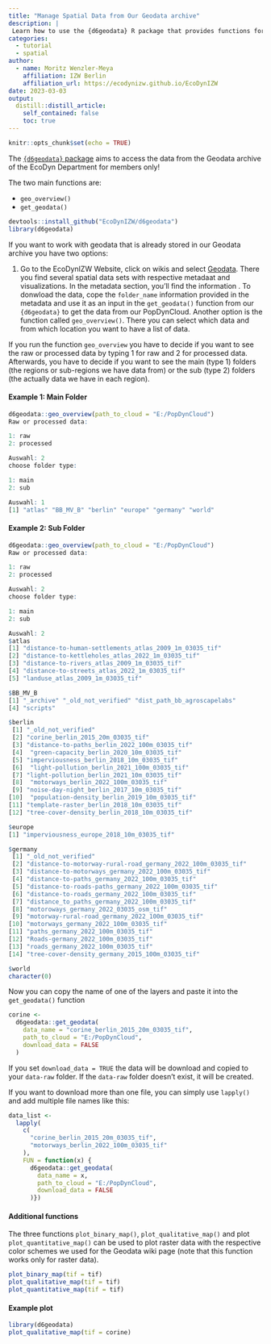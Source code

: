 ```yaml
---
title: "Manage Spatial Data from Our Geodata archive"
description: |
 Learn how to use the {d6geodata} R package that provides functions for accessing data from the Geodata archive of the Department of Ecological Dynamics. The two functions `geo_overview()` and `get_geodata()` are the main components for all members of our Department. Several other functions are within this package but only meant to be used by the Geodata Manager of the Department.
categories:
  - tutorial
  - spatial
author:
  - name: Moritz Wenzler-Meya
    affiliation: IZW Berlin
    affiliation_url: https://ecodynizw.github.io/EcoDynIZW
date: 2023-03-03
output:
  distill::distill_article:
    self_contained: false
    toc: true
---
```


```r
knitr::opts_chunk$set(echo = TRUE)
```

The [`{d6geodata}` package](https://github.com/EcoDynIZW/d6geodata) aims to access the data from the Geodata archive of the EcoDyn Department for members only!

The two main functions are:

- `geo_overview()` 
- `get_geodata()`


```r
devtools::install_github("EcoDynIZW/d6geodata")
library(d6geodata)
```

If you want to work with geodata that is already stored in our Geodata archive you have two options: 

1. Go to the EcoDynIZW Website, click on wikis and select [Geodata](https://ecodynizw.github.io/geodata.html). There you find several spatial data sets with respective metadaat and visualizations. In the metadata section, you'll find the information . To donwload the data, cope the `folder_name` information provided in the metadata  and use it as an input in the  `get_geodata()` function from our `{d6geodata}` to get the data from our PopDynCloud. Another option is the function called `geo_overview()`. There you can select which data and from which location you want to have a list of data.

If you run the function `geo_overview` you have to decide if you want to see the raw or processed data by typing 1 for raw and 2 for processed data. Afterwards, you have to decide if you want to see the main (type 1) folders (the regions or sub-regions we have data from) or the sub (type 2) folders (the actually data we have in each region).

#### Example 1: Main Folder

```r
d6geodata::geo_overview(path_to_cloud = "E:/PopDynCloud")
Raw or processed data: 

1: raw
2: processed

Auswahl: 2
choose folder type: 

1: main
2: sub

Auswahl: 1
[1] "atlas" "BB_MV_B" "berlin" "europe" "germany" "world"

```

#### Example 2: Sub Folder

```r

d6geodata::geo_overview(path_to_cloud = "E:/PopDynCloud")
Raw or processed data: 

1: raw
2: processed

Auswahl: 2
choose folder type: 

1: main
2: sub

Auswahl: 2
$atlas
[1] "distance-to-human-settlements_atlas_2009_1m_03035_tif"
[2] "distance-to-kettleholes_atlas_2022_1m_03035_tif"      
[3] "distance-to-rivers_atlas_2009_1m_03035_tif"           
[4] "distance-to-streets_atlas_2022_1m_03035_tif"          
[5] "landuse_atlas_2009_1m_03035_tif"                      

$BB_MV_B
[1] "_archive" "_old_not_verified" "dist_path_bb_agroscapelabs"
[4] "scripts"                   

$berlin
 [1] "_old_not_verified"                            
 [2] "corine_berlin_2015_20m_03035_tif"            
 [3] "distance-to-paths_berlin_2022_100m_03035_tif" 
 [4]  "green-capacity_berlin_2020_10m_03035_tif"    
 [5] "imperviousness_berlin_2018_10m_03035_tif"     
 [6]  "light-pollution_berlin_2021_100m_03035_tif"  
 [7] "light-pollution_berlin_2021_10m_03035_tif"    
 [8]  "motorways_berlin_2022_100m_03035_tif"        
 [9] "noise-day-night_berlin_2017_10m_03035_tif"    
[10]  "population-density_berlin_2019_10m_03035_tif"
[11] "template-raster_berlin_2018_10m_03035_tif"    
[12] "tree-cover-density_berlin_2018_10m_03035_tif"

$europe
[1] "imperviousness_europe_2018_10m_03035_tif"

$germany
 [1] "_old_not_verified"                                          
 [2] "distance-to-motorway-rural-road_germany_2022_100m_03035_tif"
 [3] "distance-to-motorways_germany_2022_100m_03035_tif"          
 [4] "distance-to-paths_germany_2022_100m_03035_tif"              
 [5] "distance-to-roads-paths_germany_2022_100m_03035_tif"        
 [6] "distance-to-roads_germany_2022_100m_03035_tif"              
 [7] "distance_to_paths_germany_2022_100m_03035_tif"              
 [8] "motoroways_germany_2022_03035_osm_tif"                      
 [9] "motorway-rural-road_germany_2022_100m_03035_tif"            
[10] "motorways_germany_2022_100m_03035_tif"                      
[11] "paths_germany_2022_100m_03035_tif"                          
[12] "Roads-germany_2022_100m_03035_tif"                          
[13] "roads_germany_2022_100m_03035_tif"                          
[14] "tree-cover-density_germany_2015_100m_03035_tif"             

$world
character(0)
```


Now you can copy the name of one of the layers and paste it into the `get_geodata()` function

```r
corine <-
  d6geodata::get_geodata(
    data_name = "corine_berlin_2015_20m_03035_tif",
    path_to_cloud = "E:/PopDynCloud",
    download_data = FALSE
  )
```

If you set `download_data = TRUE` the data will be download and copied to your `data-raw` folder. If the `data-raw` folder doesn't exist, it will be created.

If you want to download more than one file, you can simply use `lapply()` and add multiple file names like this:

```r
data_list <-
  lapply(
    c(
      "corine_berlin_2015_20m_03035_tif",
      "motorways_berlin_2022_100m_03035_tif"
    ),
    FUN = function(x) {
      d6geodata::get_geodata(
        data_name = x,
        path_to_cloud = "E:/PopDynCloud",
        download_data = FALSE
      )})
```


#### Additional functions

The three functions `plot_binary_map()`, `plot_qualitative_map()` and plot `plot_quantitative_map()` can be used to plot raster data with the respective color schemes we used for the Geodata wiki page (note that this function works only for raster data).

```r
plot_binary_map(tif = tif)
plot_qualitative_map(tif = tif)
plot_quantitative_map(tif = tif)
```

#### Example plot

```r
library(d6geodata)
plot_qualitative_map(tif = corine)
```



